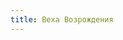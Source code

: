 ```yaml
---
title: Веха Возрождения
---
```



<ButtonCover src="pic.jpg" cover title="Веха Возрождения" author="Christian Dmitrov" authorHref="https://www.artstation.com/chrisd" />
<Audio src="Larry Green - Sing, Sing, Sing.mp3"/>
<NiheriaRuler short/>

## Веха Возрождения
Казалось, словно по щелчку пальцев, всё население Нихерии загорелось желанием жить и процветать. Естественно, предпосылки были — годы смятения, отсутствия надежды и стабильности, но подобные моменты будоражат ум всегда.

Новая эпоха, считающаяся светлой, не остановила войны и жестокость. ~~всего этого было даже близко не меньше~~ Каждый называет свои причины яркому огню этой эпохи в истории, кто-то даже приписывает вспышки звезды и влияние космической энергии на разумных. Но даже в перерывах между танцами в кабаре у людей не было времени думать об этом, а позже тема и вовсе потеряла актуальность.

> Эпоха бешеной музыки, подражания *паровым технологиям* прошлого и бесконечных самоубийственных экспериментов с *магией*. 

> Эпоха небывалых доселе союзов: *тёмных редрехан и света, людей и оборотней, ламах-виден и ламах-ибэ, великой империи Мордвин и преступных ячеек Арвии.*

> Эпоха новых открытий там, где, казалось, всё уже истоптано, и насаждения жизни в тех местах, куда даже путешествовать раньше считалось абсурдом.

### Реабория
Государство редрехан встретило угрозу, откуда никто не ждал. Обитание оборотней в Фалире не было ни для кого секретом, но проклятые долго не подавали признаков своего существование и тем более сопротивления. Случившаяся в Реаборе **эпидемия ликантропии** дала толчок судьбоносным явлениям.

<Timestamp text="93 год ИЭ"/>
Стаи оборотней стали вмешиваться прямо во время битв редрехан с Вольным Тейелем. Вооруженные примитивным оружием, когтями и зубами волколаки драли людей и редрехан, слушая приказы вожаков — *снаряженных настоящими ликантроп-френдли доспехами,* — которые то и дело повторяли лозунги о какой-то Ходре.

Несмотря на ненастье на востоке, остров Синларин процветал, а город Реабор, в котором зародилась нация, держал натиск вервольфов и справился с эпидемией. Город Реабор являлся чуть ли не горячей точкой, но именно он был средоточием элиты государства и в него текло всё богатство Синларина. Ковен, в свойственной ему манере, размышлял не о том, как перераспределить ресурсы, провести контратаку и разбить врага; а о том, как побороть проблему ликантропии раз и навсегда наиболее эффективным, но щадящим методом как для редрехан, так и для оборотней. 

<Timestamp text="115 год ИЭ"/>
К 115 году Вече Тейель окончательно оттесняет Реабор на Синларин, с сохранением лишь столицы у подножия Безымянного кряжа. В этом году Синларин налаживает стабильное дипломатическое общение с Наат-Тхагат. 

Благодаря исторической безграмотности, забытые редрехан открывают торговые пути с тёмными, *даже не подозревая, что те — их кровные враги*.

### Наат-Тхагат
Приняв столицей колониальный город Тхагат, что значит «Дом матерей», **обрела логическое завершение Вторая Кочевая директива**. У человечества отпала бы челюсть от того, что произошло далее: Артха, всемирно известная армия тёмных, сдала полномочия абсолютной и безграничной власти. Покинув наконец военные шатры, в которых жили поколениями, и обратившись к крупнейшим домам Наат, старшие офицеры встретились с тем фактом, что во власти Домов никто не нуждался. Пока армия получала провизию, абсолютная власть была подвержена абсолютной слепоте и не заметила, что государство управляло само собой под страхом собственных мечей. Некогда процветавший **матриархат обратился своей изнаночной стороной**, звеняще пошлой: пока лидеры-женщины управляли населением, мужчины занимались «грязной» бухгалтерией и управляли населением исподтишка. Случились предпосылки равноправия, которые были видны еще в начале эпохи, а *матриархат нормализовался в виде национального фетиша*, который не все поддерживали, но все уважали. Когда лидеры стихийных и не шибко организованных, но полных энтузиазма собраний поняли, что слово и дело за ними, был создан исполнительный орган государственной власти — **«Свидание делегатов и прокураторов»**. Делегатами статистически нередко были женщины, прокураторами — мужчины, но отклонения от нормы практически не порицались. 

<Timestamp text="97 год ИЭ"/>
Затем, собравшись с мыслями, но не сильно, ~~пожурчав по закромам национальных идей, поскребшись в черепных коробках классового общества, похлопотав по сусекам общественных настроений,~~ в государстве учредили «Собрание Домов», на котором решались и законодательные вопросы, и судебные, ~~по настроению~~ по расписанию.

<Timestamp text="100 год ИЭ"/>
Не многие в армии приняли такое внезапное «размягчение» некогда могучей военной хунты. Военный **переворот закончился не начавшись** — извечная подозрительность тёмных редрехан воссияла во лбу одной из делегатов и вся Артха подверглась доскональному рассмотрению и пересмотрению по всем возможным вопросам сначала на Свидании, затем на Собрании. В ходе этих действий Наат-Тхагат потеряли всякую былую мощь и потеряли все позиции на материке. Но грянувшие затем реформы позволили в будущем защищать колонии с растраченной силой, но с небывалой эффективностью. 

> За сотню лет изменилось многое, но нелюбовь к солнечному свету останется, кажется, навечно. Мириады подземных комплексов впускают солнечный свет лишь через несколько световых колодцев. А на поверхности, особенно полярным днём ближе к северу, тёмные используют крашеное стекло — например, *затемнённые очки*. Самые богатые и самые северные жители без всякого уважения или терпения к холоду носят дорогие *шлемы с забралом из тёмного стекла* и тёплым мехом внутри.

<Timestamp text="132 год ИЭ"/>
К этому времени холодный архипелаг Туманный осваивается тёмными редрехан всё дальше и глубже. В этом году был освоен самый большой за всё время остров — остров Нифьармир, сродни острову Синларин. Колонизации способствует активизация дипломатического контакта с Реаборией, активная торговля и неофициальное сотрудничество в вопросе защиты границ от мародёров с континента.

### Ходртастад
Совладав с молодняком, вервольфы Ходры — великого города-стаи — не совладали с терпением и решительно настроились **покончить с гнётом чистодушных** (так они называют всех не проклятых). 
> В лагерях для проклятых, пополнявшихся недобитыми полутрупами с полей битв, они вскармливали грядущее поколение. Выпуская полуверов на «прогулку» они закаляли их звериную форму в реальных условиях. После нескольких прогулок в "общество" интегрировался его новый член.

Миру было тяжело наблюдать отряды вервольфов, одетых в шкуры по последней лесной моде, неуклюже пытающих удержать стаи молодых нагих ликантропов на цепях, еще даже не обретших полноценную животную форму.

<Timestamp text="116 год ИЭ"/>
Вольный Тейель добился диалога и резня (её организованная часть) на восточной границе прекратилась. Тейельцы сделали одолжение и признали вервольфов как народ и государство.

### Вече Тейель
Когда *кхарфиры поглотили все остатки анархичной Тейельщины*, огосударствевшим тейельцам пришлось предпринять множество организационных мероприятий, чтобы оказать сопротивление молодому народу. 

<Timestamp text="93 год ИЭ"/>
Первое вече старост, событие прозванное **«Час Вече»**. Для кого-то праздник, для кого-то траур. День, когда в равных пропорциях тейельецы почувствовали себя свободными, а другие пророчили небывалую прежде на этой земле тиранию. 

<Timestamp text="103 и 116 год ИЭ"/>
Знаменательные даты, в результате которых наступил **первый в истории Вольного Тейеля мир**. В 103 году были установлены дипломатические отношения с Ходртастадом, а в 116 с «империей» Кхарфиров.

<Timestamp text="134 год ИЭ"/>
Очень стремившиеся к государственности в связи с угрозой свирепой экспании Кхарфиров, оборотни Ходртастада не желали строить её с нуля. Идеология и нужды позволили Вече Тейеля с тревогой и надеждой принять племена ликантропов в свои границы, организовав альянс, подобных которому сейчас никто не вспомнит.

### Империя Кхарфиров
> *«Когда бельмо древних на наших глазах стало разрастаться, мы насторожились. Когда силуэт бельма стал принимать форму прошлого — мы достали копья.»*

Этой цитатой с "назидательного камня" одного из поселений кхарфиров в цивилизованном мире объясняли их внезапную стремительную экспансию. Претерпев множество унижений на стадии зарождения народа, еще в былые эпохи, им наконец-то была дарована судьбой возможность жить свободно от высших цивилизаций. Но вот, спустя сотню лет, спустя полвека после "Единства Кхарфиров", цилизации прошлого стали возрождаться. Кхарфиры просто не могли допустить былого величия "древних", подобное унижение для них было бы страшнее смерти.

Кхарфиры перерыли гектары Безымянного кряжа и добыли множество тонн руды прежде, чем добыли технологию её обработки. Брошеные города древней цивилизации они изменили до неузнаваемости. Пытаясь временами пародировать древних, они сделали руины еще более гротексными.

Зная, что даже среди древних Тейельщина большинством мнений принимается как преступный сброд, кхарфиры истребили вольный народ. Геноцид дал лесным жителям не мало знаний о древних, дал понимание об их государствах.


### Коркафт
Дело скончавшегося от лихорадки гранд-адмирала Коркафта перенял адмирал Аллан Викстез, тут же повысивший себя до гранд-адмирала. Зная, что переход власти в руки такого благородного господина из рук другого благородного господина — это счастливый случай для государства, подобные которому случается редко, Викстез занялся изобретением демократии, но не возымел особого успеха.

<Timestamp text="92 год ИЭ"/>
Гранд-адмирал Викстез совместно с адмиралами Миритом Ифтиртом и Афетом Виннаазал-Ассафом издают Манифест Диспута Политии Коркафт. 

<BlockquoteBox text>
    Документ описывает **государственное устройство**. 

    Состоит оно из *Диспута* (власти), который делится на *Экипаж Законтворцев*, *Экипаж Судей* и *Офицерство*. 

    Офицерство состоит из *гранд-адмирала*, *Палаты Навигаторов*: командира торговли и добычи, шкипера производства, шкипера по делам армии и флота и других; *Палаты Офицеров*, состоящей из всей элиты Коркафта, из числа которых помимо прочего избирается гранд-офицер международного общения и гранд-офицер культуры и искусства. 

    *Также манифест возвращает понятие Адмиралтейства, в виде подобия международного форума среди государств и жителей Архипелага.*
</BlockquoteBox>

Только члены Палаты Офицеров обладают привилегией участвовать в выборах гранд-адмирала и чинов Палаты Офицеров.

<BlockquoteBox attention>
    Закономерно мировым тенденциям Коркафт становится центром торговли всей Нихерии. 
</BlockquoteBox>

В 124 году можно было бы проследить первый в истории торговый договор между Древней Мордвинской империей и империей Кхарфиров, если опустить всех посредников. Одним лишь хельгеранским варварам был закрыт путь к этому международному рынку, а Последняя Республика Луат делала всё, чтобы они его никогда не обрели.


### Барсельит и Луат

<Timestamp text="115 год ИЭ"/>
По итогу встречи адмиралов Вольных Портов и представителей города Гик в горде Барсел образовался новый союз с целью противостоять угрозе кхарфиров на севере и хельгеранской орды на юге. Это давняя традиция ламах-виден — скамить державы на протекцию в обмен на одну крупицу из всех технологий, которыми они обладают.

<Timestamp text="121 год ИЭ"/>
В связи с угрозой вездесущих кхарфиров Барсельит объединяется в альянс с Последней Республикой Луат. К неудовольствию виден проживающих в Гике, Луат привнёс реорганизацию в управление всего Барсельита, чтобы при оказании военной помощи получить как можно большую военную помощь в ответ.

> Не терпящие, казалось, тираническое правление людей, многие видены покинули территорию альянса и отправились прямиком в Хельгеран. Нет, они не переметнулись к врагу, но обратились к своим давним соседям — ламах-ибэ. За два с небольшим десятка лет ламах-виден разработали способы, *задокументированные системы*, для взаимосуществования с дикими племенами. К каждому из них они выработали свой подход и затем успешно воплотили теорию в жизнь.


### Древняя Мордвинская империя

Преступные организации на востоке Арвии с годами были подавлены. Королева Гирндор умело интегрировала присягнувших ей лидеров преступной экономики в легитимную мордвинскую, не менее умело подвергая клятвопреступников интеграции в камеры столицы. 

<Timestamp text="104 год ИЭ"/>
С десяток лет жандармерия и «люди Гирндор» вели дела и переговоры в восточной Арвии, пока 40-го дня зимы армия Мордвина не пересекла некогда великую державу от Секри до Джинири за неделю. Флот подоспел раньше.


Гирндор Тихолес провозгласила Мордвин имерией, а себя императрицей и вознамерилась отобрать у Сикстинны автономность. Через два десятка лет ей удастся это сделать.

<Timestamp text="119 год ИЭ"/>
Аналогично событиям в Барселе были проведены переговоры во Флатрихе, на территории Сикстинны. Амбиции короля Каргаса по созданию флота состыковывались с желаниями адмирала Рейса. Формальным поводом заключения **Флатрийского пакта** была защита от мародёров.

Но Пакт просуществовал недолго. В **126 году Уходящей Эпохи** по назиданию Вилбра Семигорского король Каргас Стужеброд присягает на верность императрице Гирндор с сохранением титула.

<NiheriaRuler/>

### Мир
<Timestamp text="136 год ИЭ"/>
Торговцы из мародёров стали все как один болтать о том, что в пустыне Золотого Гребня вновь видели драконов. В это же время у скупщиков керамики кхарфиров стали замечать всё больше и больше посуды с сюжетами на основе битв с самыми разнообразными тварями далеко за пределами рамок привычной биологической таксономии.

<NiheriaRuler/>

Загадочные явления окутывают Нихерию.  
Заканчивается **Ренессанс**, наступает период [Туманов Руин](../ruins-haze).
